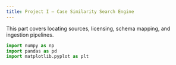 ```yaml
---
title: Project I — Case Similarity Search Engine 
---
```


This part covers locating sources, licensing, schema mapping, and ingestion pipelines.

```python

import numpy as np
import pandas as pd
import matplotlib.pyplot as plt

```



